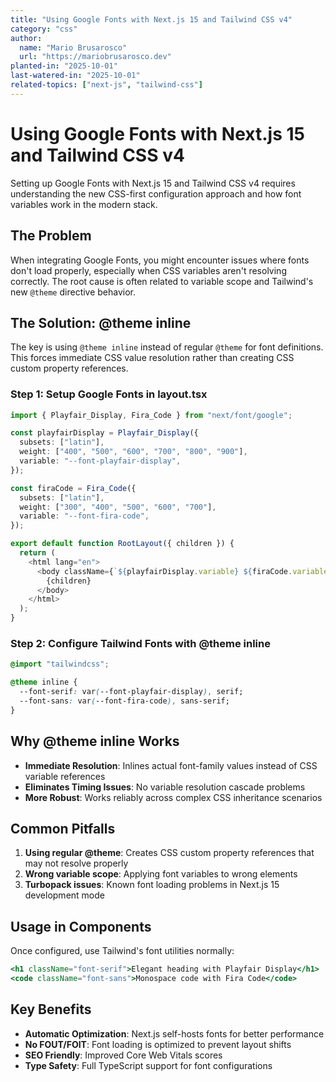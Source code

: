 ```yaml
---
title: "Using Google Fonts with Next.js 15 and Tailwind CSS v4"
category: "css"
author:
  name: "Mario Brusarosco"
  url: "https://mariobrusarosco.dev"
planted-in: "2025-10-01"
last-watered-in: "2025-10-01"
related-topics: ["next-js", "tailwind-css"]
---
```


# Using Google Fonts with Next.js 15 and Tailwind CSS v4

Setting up Google Fonts with Next.js 15 and Tailwind CSS v4 requires understanding the new CSS-first configuration approach and how font variables work in the modern stack.

## The Problem

When integrating Google Fonts, you might encounter issues where fonts don't load properly, especially when CSS variables aren't resolving correctly. The root cause is often related to variable scope and Tailwind's new `@theme` directive behavior.

## The Solution: @theme inline

The key is using `@theme inline` instead of regular `@theme` for font definitions. This forces immediate CSS value resolution rather than creating CSS custom property references.

### Step 1: Setup Google Fonts in layout.tsx

```typescript
import { Playfair_Display, Fira_Code } from "next/font/google";

const playfairDisplay = Playfair_Display({
  subsets: ["latin"],
  weight: ["400", "500", "600", "700", "800", "900"],
  variable: "--font-playfair-display",
});

const firaCode = Fira_Code({
  subsets: ["latin"],
  weight: ["300", "400", "500", "600", "700"],
  variable: "--font-fira-code",
});

export default function RootLayout({ children }) {
  return (
    <html lang="en">
      <body className={`${playfairDisplay.variable} ${firaCode.variable}`}>
        {children}
      </body>
    </html>
  );
}
```

### Step 2: Configure Tailwind Fonts with @theme inline

```css
@import "tailwindcss";

@theme inline {
  --font-serif: var(--font-playfair-display), serif;
  --font-sans: var(--font-fira-code), sans-serif;
}
```

## Why @theme inline Works

- **Immediate Resolution**: Inlines actual font-family values instead of CSS variable references
- **Eliminates Timing Issues**: No variable resolution cascade problems
- **More Robust**: Works reliably across complex CSS inheritance scenarios

## Common Pitfalls

1. **Using regular @theme**: Creates CSS custom property references that may not resolve properly
2. **Wrong variable scope**: Applying font variables to wrong elements
3. **Turbopack issues**: Known font loading problems in Next.js 15 development mode

## Usage in Components

Once configured, use Tailwind's font utilities normally:

```jsx
<h1 className="font-serif">Elegant heading with Playfair Display</h1>
<code className="font-sans">Monospace code with Fira Code</code>
```

## Key Benefits

- **Automatic Optimization**: Next.js self-hosts fonts for better performance
- **No FOUT/FOIT**: Font loading is optimized to prevent layout shifts
- **SEO Friendly**: Improved Core Web Vitals scores
- **Type Safety**: Full TypeScript support for font configurations
